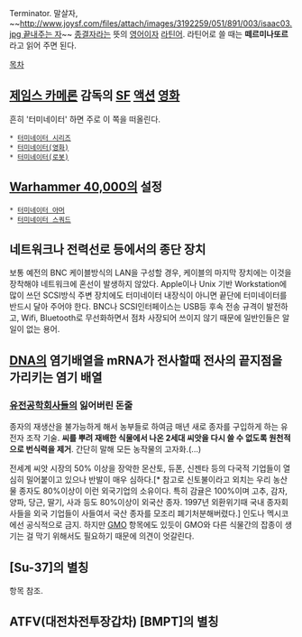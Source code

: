 Terminator. 말살자, ~~[[http://www.joysf.com/files/attach/images/3192259/051/891/003/isaac03.jpg 끝내주는 자]]~~ [[종결자]]라는 뜻의 [[영어]]이자 [[라틴어]]. 라틴어로 쓸 때는 '''떼르미나또르'''라고 읽어 주면 된다.

[[목차]]

== [[제임스 카메론]] 감독의 [[SF]] [[액션]] [[영화]] ==
흔히 '터미네이터' 하면 주로 이 쪽을 떠올린다.

 * [[터미네이터 시리즈]]
 * [[터미네이터(영화)]]
 * [[터미네이터(로봇)]]

== [[Warhammer 40,000]]의 설정 ==
 * [[터미네이터 아머]]
 * [[터미네이터 스쿼드]]

== 네트워크나 전력선로 등에서의 종단 장치 ==
보통 예전의 BNC 케이블방식의 LAN을 구성할 경우, 케이블의 마지막 장치에는 이것을 장착해야 네트워크에 혼선이 발생하지 않았다. Apple이나 Unix 기반 Workstation에 많이 쓰던 SCSI방식 주변 장치에도 터미네이터 내장식이 아니면 끝단에 터미네이터를 반드시 달아 주어야 한다. BNC나 SCSI인터페이스는 USB등 후속 전송 규격이 발전하고, Wifi, Bluetooth로 무선화하면서 점차 사장되어 쓰이지 않기 때문에 일반인들은 알 일이 없는 용어.

== [[DNA]]의 염기배열을 mRNA가 전사할때 전사의 끝지점을 가리키는 염기 배열 ==

=== [[유전공학]]회사들의 잃어버린 돈줄 ===
종자의 재생산을 불가능하게 해서 농부들로 하여금 매년 새로 종자를 구입하게 하는 유전자 조작 기술. '''씨를 뿌려 재배한 식물에서 나온 2세대 씨앗을 다시 쓸 수 없도록 원천적으로 번식력을 제거'''. 간단히 말해 모든 농작물의 고자화.(...)

전세계 씨앗 시장의 50% 이상을 장악한 몬산토, 듀폰, 신젠타 등의 다국적 기업들이 열심히 밀어붙이고 있으나 반발이 매우 심하다.[* 참고로 신토불이라고 외치는 우리 농산물 종자도 80%이상이 이런 외국기업의 소유이다. 특히 감귤은 100%이며 고추, 감자, 양파, 당근, 딸기, 사과 등도 80%이상이 외국산 종자. 1997년 외환위기때 국내 종자회사들을 외국 기업들이 사들여서 국산 종자를 모조리 폐기처분해버렸다.] 인도나 멕시코에선 공식적으로 금지. 하지만 [[GMO]] 항목에도 있듯이 GMO와 다른 식물간의 잡종이 생기는 걸 막기 위해서도 필요하기 때문에 의견이 엇갈린다.

== [Su-37]의 별칭 ==

항목 참조.

== ATFV(대전차전투장갑차) [BMPT]의 별칭 ==
